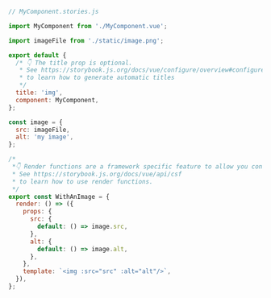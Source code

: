 ```js
// MyComponent.stories.js

import MyComponent from './MyComponent.vue';

import imageFile from './static/image.png';

export default {
  /* 👇 The title prop is optional.
   * See https://storybook.js.org/docs/vue/configure/overview#configure-story-loading
   * to learn how to generate automatic titles
   */
  title: 'img',
  component: MyComponent,
};

const image = {
  src: imageFile,
  alt: 'my image',
};

/*
 *👇 Render functions are a framework specific feature to allow you control on how the component renders.
 * See https://storybook.js.org/docs/vue/api/csf
 * to learn how to use render functions.
 */
export const WithAnImage = {
  render: () => ({
    props: {
      src: {
        default: () => image.src,
      },
      alt: {
        default: () => image.alt,
      },
    },
    template: `<img :src="src" :alt="alt"/>`,
  }),
};
```
